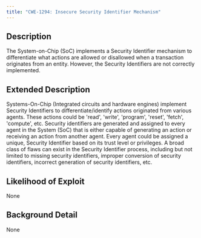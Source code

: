 ```yaml
---
title: "CWE-1294: Insecure Security Identifier Mechanism"
---
```


## Description
The System-on-Chip (SoC) implements a Security Identifier mechanism to differentiate what actions are allowed or disallowed when a transaction originates from an entity. However, the Security Identifiers are not correctly implemented.

## Extended Description

Systems-On-Chip (Integrated circuits and hardware
                    engines) implement Security Identifiers to
                    differentiate/identify actions originated from various
                    agents. These actions could be 'read', 'write', 'program',
                    'reset', 'fetch', 'compute', etc. Security identifiers are
                    generated and assigned to every agent in the System (SoC)
                    that is either capable of generating an action or receiving
                    an action from another agent. Every agent could be assigned
                    a unique, Security Identifier based on its trust level or
                    privileges.
A broad class of flaws can exist in the Security
                    Identifier process, including but not limited to missing
                    security identifiers, improper conversion of security
                    identifiers, incorrect generation of security identifiers,
                    etc.


## Likelihood of Exploit
None

## Background Detail
None
        